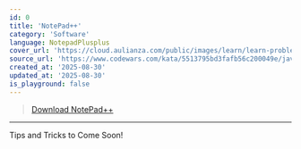 ```yaml
---
id: 0
title: 'NotePad++'
category: 'Software'
language: NotepadPlusplus
cover_url: 'https://cloud.aulianza.com/public/images/learn/learn-problem-solving.png'
source_url: 'https://www.codewars.com/kata/5513795bd3fafb56c200049e/javascript'
created_at: '2025-08-30'
updated_at: '2025-08-30'
is_playground: false
---
```


> [Download NotePad++](https://notepad-plus-plus.org/downloads/)

---

Tips and Tricks to Come Soon!